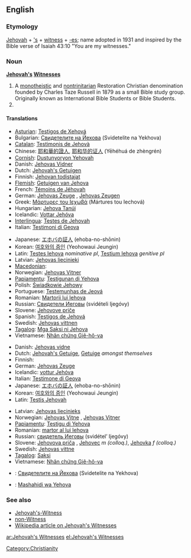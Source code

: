 ==English==

===Etymology===
[[Jehovah]] + [['s]] + [[witness]] + [[-es]]; name adopted in 1931 and inspired by the Bible verse of Isaiah 43:10 "You are my witnesses."

===Noun===
'''[[Jehovah]][['s]] [[Witness]]es'''

# A [[monotheistic]] and [[nontrinitarian]] Restoration Christian denomination founded by Charles Taze Russell in 1879 as a small Bible study group. Originally known as International Bible Students or Bible Students.
# {{plural of|Jehovah's Witness}}

====Translations====

{{trans-top|denomination}}
* [[Asturian]]: [[Testigos de Xehová]]
* Bulgarian: [[Свидетелите на Йехова]] (Svidetelite na Yekhova)
* [[Catalan]]: [[Testimonis de Jehovà]]
* Chinese: [[耶和華的證人]], [[耶和华的证人]] (Yēhéhuá de zhèngrén)
* [[Cornish]]: [[Dustunyoryon Yehovah]]
* Danish: [[Jehovas Vidner]] {{n|p}}
* Dutch: [[Jehovah's Getuigen]] {{p}}
* Finnish: [[Jehovan todistajat]]
* [[Flemish]]: [[Getuigen van Jehova]] {{p}}
* French: [[Témoins de Jéhovah]] {{m|p}}
* German: [[Jehovas Zeuge]] {{s}}, [[Jehovas Zeugen]] {{p}}
* Greek: [[Μάρτυρες του Ιεχωβά]] (Mártures tou Iechová) {{p}}
* Hungarian: [[Jehova Tanúi]] {{p}}
* Icelandic: [[Vottar Jehóva]] {{p}}
* [[Interlingua]]: [[Testes de Jehovah]] {{p}}
* Italian: [[Testimoni di Geova]] {{m|p}}
{{trans-mid}}
* Japanese: [[エホバの証人]] (ehoba-no-shōnin)
* Korean: [[여호와의 증인]] (Yeohowaui Jeungin)
* Latin: [[Testes Iehova]] ''nominative pl'', [[Testium Iehova]] ''genitive pl''
* Latvian: [[Jehovas liecinieki]] {{p}}
* [[Macedonian]]: {{t|mk|Јеховини сведоци|m|p|tr=Jehóvini svédoci|sc=Cyrl|xs=Macedonian}}
* Norwegian: [[Jehovas Vitner]] {{n}}
* [[Papiamentu]]: [[Testigunan di Yehova]]
* Polish: [[Świadkowie Jehowy]] {{p}}
* Portuguese: [[Testemunhas de Jeová]] {{f|p}}
* Romanian: [[Martorii lui Iehova]]
* Russian: [[Свидетели Иеговы]] (svidételi Ijegóvy) {{m|p}}
* Slovene: [[Jehovove priče]] {{f|p}}
* Spanish: [[Testigos de Jehová]] {{m|p}}
* Swedish: [[Jehovas vittnen]]
* [[Tagalog]]: [[Mga Saksi ni Jehova]]
* Vietnamese: [[Nhân chứng Giê-hô-va]]
{{trans-bottom}}

{{trans-top|member of organisation}}
* Danish: [[Jehovas vidne]] {{n}}
* Dutch: [[Jehovah's Getuige]], [[Getuige]] ''amongst themselves''
* Finnish: {{t+|fi|Jehovan todistaja}}
* German: [[Jehovas Zeuge]] {{s}}
* Icelandic: [[vottur Jehóva]] {{m}}
* Italian: [[Testimone di Geova]] {{m|f}}
* Japanese: [[エホバの証人]] (ehoba-no-shōnin)
* Korean: [[여호와의 증인]] (Yeohowaui Jeungin)
* Latin: [[Testis Jehovah]] {{c}}
{{trans-mid}}
* Latvian: [[Jehovas liecinieks]]
* Norwegian: [[Jehovas Vitne]] {{n}}, [[Jehovas Vitner]] {{p}}
* [[Papiamentu]]: [[Testigu di Yehova]]
* Romanian: [[martor al lui Iehova]]
* Russian: [[свидетель Иеговы]] (svidétel’ Ijegóvy) {{m}}
* Slovene: [[Jehovova priča]] {{f}}, [[Jehovec]] ''m (colloq.)'', [[Jehovka]] ''f (colloq.)''
* Swedish: [[Jehovas vittne]]
* [[Tagalog]]: [[Saksi]]
* Vietnamese: [[Nhân chứng Giê-hô-va]]
{{trans-bottom}}

{{checktrans}}
* {{ttbc|Bulgarian}}: [[Свидетелите на Йехова]] (Svidetelite na Yekhova)
* {{ttbc|Swahili}}: [[Mashahidi wa Yehova]]

===See also===
* [[Jehovah's-Witness]]
* [[non-Witness]]
* [[w:Jehovah's_Witnesses|Wikipedia article on Jehovah's Witnesses]]

[[Category:Christianity]]

[[ar:Jehovah's Witnesses]]
[[el:Jehovah's Witnesses]]